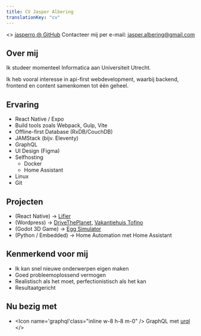 ```yaml
---
title: CV Jasper Albering
translationKey: "cv"
---
```



<>
[jasperro @ GitHub](github.com/jasperro)
Contacteer mij per e-mail: jasper.albering@gmail.com

## Over mij

Ik studeer momenteel Informatica aan Universiteit Utrecht.

Ik heb vooral interesse in api-first webdevelopment, waarbij backend, frontend en content samenkomen tot één geheel.

## Ervaring

-   React Native / Expo
-   Build tools zoals Webpack, Gulp, Vite
-   Offline-first Database (RxDB/CouchDB)
-   JAMStack (bijv. Eleventy)
-   GraphQL
-   UI Design (Figma)
-   Selfhosting
    -   Docker
    -   Home Assistant
-   Linux
-   Git

## Projecten

-   <Icon name="react" class="m-0 inline h-8 w-8" /> (React Native) &#8594;
    <a href="https://github.com/jasperro/lifier">Lifier</a>
-   <Icon name="wordpress" class="m-0 inline h-8 w-8" /> (Wordpress) &#8594;
    <a href="https://drivetheplanet.com">DriveThePlanet</a>,
    <a href="https://vakantiehuis-in-drenthe.com">Vakantiehuis Tofino</a>
-   <Icon name="godot" class="m-0 inline h-8 w-8" /> (Godot 3D Game) &#8594;
    <a href="https://github.com/jasperro/egg-simulator">Egg Simulator</a>
-   <Icon name="language-python" class="m-0 inline h-8 w-8" /> (Python / Embedded)
    &#8594; Home Automation met Home Assistant

## Kenmerkend voor mij

-   Ik kan snel nieuwe onderwerpen eigen maken
-   Goed probleemoplossend vermogen
-   Realistisch als het moet, perfectionistisch als het kan
-   Resultaatgericht

## Nu bezig met

-   <Icon name='graphql'class="inline w-8 h-8 m-0" /> GraphQL met <a href="https://formidable.com/open-source/urql/">urql</a>
</>
